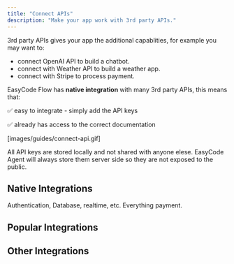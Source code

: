 ```yaml
---
title: "Connect APIs"
description: "Make your app work with 3rd party APIs."
---
```


3rd party APIs gives your app the additional capablities, for example you may want to:

- connect OpenAI API to build a chatbot.
- connect with Weather API to build a weather app.
- connect with Stripe to process payment.

EasyCode Flow has **native integration** with many 3rd party APIs, this means that:

✅ easy to integrate - simply add the API keys

✅ already has access to the correct documentation

[images/guides/connect-api.gif]

<Info>
  All API keys are stored locally and not shared with anyone elese. EasyCode Agent will always store them server side so they are not exposed to the public.
</Info>

## Native Integrations

<CardGroup cols={2}>
  <Card title="Supabase" icon="sparkles">
    Authentication, Database, realtime, etc.
  </Card>
  <Card title="Stripe" icon="sparkles">
    Everything payment.
  </Card>
</CardGroup>

## Popular Integrations

<CardGroup cols={2}>
  <Card title="OpenAI" icon="sparkles">
    
  </Card>
  <Card title="OpenRouter" icon="sparkles">
    
  </Card>
  <Card title="Reddit" icon="sparkles">
    
  </Card>
  <Card title="Anthropic" icon="sparkles">
    
  </Card>
</CardGroup>

## Other Integrations